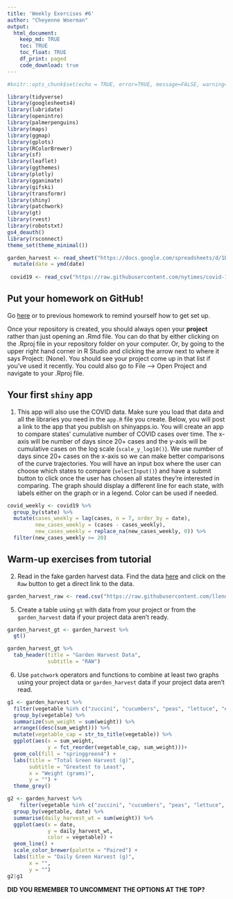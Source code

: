 ```yaml
---
title: 'Weekly Exercises #6'
author: "Cheyenne Woerman"
output: 
  html_document:
    keep_md: TRUE
    toc: TRUE
    toc_float: TRUE
    df_print: paged
    code_download: true
---
```



```r
#knitr::opts_chunk$set(echo = TRUE, error=TRUE, message=FALSE, warning=FALSE)
```

```r
library(tidyverse)  
library(googlesheets4)
library(lubridate)  
library(openintro)    
library(palmerpenguins)
library(maps)         
library(ggmap)        
library(gplots)       
library(RColorBrewer) 
library(sf)            
library(leaflet)       
library(ggthemes)      
library(plotly)       
library(gganimate)     
library(gifski)        
library(transformr)    
library(shiny)         
library(patchwork)      
library(gt)            
library(rvest)         
library(robotstxt)     
gs4_deauth()          
library(rsconnect)
theme_set(theme_minimal())
```

```r
garden_harvest <- read_sheet("https://docs.google.com/spreadsheets/d/1DekSazCzKqPS2jnGhKue7tLxRU3GVL1oxi-4bEM5IWw/edit?usp=sharing") %>% 
  mutate(date = ymd(date)
         
 covid19 <- read_csv("https://raw.githubusercontent.com/nytimes/covid-19-data/master/us-states.csv")

```

## Put your homework on GitHub!

Go [here](https://github.com/llendway/github_for_collaboration/blob/master/github_for_collaboration.md) or to previous homework to remind yourself how to get set up. 

Once your repository is created, you should always open your **project** rather than just opening an .Rmd file. You can do that by either clicking on the .Rproj file in your repository folder on your computer. Or, by going to the upper right hand corner in R Studio and clicking the arrow next to where it says Project: (None). You should see your project come up in that list if you've used it recently. You could also go to File --> Open Project and navigate to your .Rproj file. 

## Your first `shiny` app 

  1. This app will also use the COVID data. Make sure you load that data and all the libraries you need in the `app.R` file you create. Below, you will post a link to the app that you publish on shinyapps.io. You will create an app to compare states' cumulative number of COVID cases over time. The x-axis will be number of days since 20+ cases and the y-axis will be cumulative cases on the log scale (`scale_y_log10()`). We use number of days since 20+ cases on the x-axis so we can make better comparisons of the curve trajectories. You will have an input box where the user can choose which states to compare (`selectInput()`) and have a submit button to click once the user has chosen all states they're interested in comparing. The graph should display a different line for each state, with labels either on the graph or in a legend. Color can be used if needed. 
```r
covid_weekly <- covid19 %>% 
  group_by(state) %>% 
  mutate(cases_weekly = lag(cases, n = 7, order_by = date),
         new_cases_weekly = (cases - cases_weekly),
         new_cases_weekly = replace_na(new_cases_weekly, 0)) %>% 
  filter(new_cases_weekly >= 20)
```
  


## Warm-up exercises from tutorial

  2. Read in the fake garden harvest data. Find the data [here](https://github.com/llendway/scraping_etc/blob/main/2020_harvest.csv) and click on the `Raw` button to get a direct link to the data. 
```r
garden_harvest_raw <- read.csv("https://raw.githubusercontent.com/llendway/scraping_etc/main/2020_harvest.csv")
```
  
  5. Create a table using `gt` with data from your project or from the `garden_harvest` data if your project data aren't ready.
```r
garden_harvest_gt <- garden_harvest %>% 
  gt()
```

```r
garden_harvest_gt %>% 
  tab_header(title = "Garden Harvest Data",
             subtitle = "RAW")
```
  
  6. Use `patchwork` operators and functions to combine at least two graphs using your project data or `garden_harvest` data if your project data aren't read.
```r
g1 <- garden_harvest %>%
  filter(vegetable %in% c("zuccini", "cucumbers", "peas", "lettuce", "edemame", "swiss chard", "kale", "jalepeno", "spinach", "broccoli", "basil", "cilantro", "asparagus", "chives", "kohlrabi")) %>% 
  group_by(vegetable) %>% 
  summarize(sum_weight = sum(weight)) %>% 
  arrange((desc(sum_weight))) %>% 
  mutate(vegetable_cap = str_to_title(vegetable)) %>% 
  ggplot(aes(x = sum_weight, 
             y = fct_reorder(vegetable_cap, sum_weight)))+
  geom_col(fill = "springgreen4") +
  labs(title = "Total Green Harvest (g)",
       subtitle = "Greatest to Least",
       x = "Weight (grams)",
       y = "") +
  theme_grey()

g2 <- garden_harvest %>%
    filter(vegetable %in% c("zuccini", "cucumbers", "peas", "lettuce", "edemame", "swiss chard", "kale", "jalepeno", "spinach", "broccoli", "basil", "cilantro", "asparagus", "chives", "kohlrabi")) %>%
  group_by(vegetable, date) %>% 
  summarise(daily_harvest_wt = sum(weight)) %>%
  ggplot(aes(x = date,
             y = daily_harvest_wt,
             color = vegetable)) +
  geom_line() +
  scale_color_brewer(palette = "Paired") +
  labs(title = "Daily Green Harvest (g)",
       x = "",
       y = "")
g2|g1
```
  
**DID YOU REMEMBER TO UNCOMMENT THE OPTIONS AT THE TOP?**
